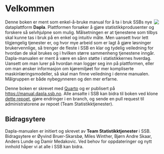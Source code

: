 # Velkommen {.unnumbered}

![](images/Dapla-Logo1.png){style="max-width: 35%; float: right;" fig-alt="Dapla logo"}

Denne boken er ment som enkel-å-bruke manual for å ta i bruk SSBs nye dataplattform **Dapla**. Plattformen forsøker å gjøre statistikkprodusenter og forskere så selvhjulpne som mulig. Målsetningen er at tjenestene som tilbys skal kunne tas i bruk på en enkel og intuitiv måte. Men uansett hvor lett tilgjengelig tjenester er, og hvor mye arbeid som er lagt å gjøre løsninger brukervennlige, så trenger de fleste i SSB en klar og tydelig veiledning for hvordan de skal brukes og i hvilken større sammenheng tjenestene inngår. Dapla-manualen er ment å være en sånn støtte i statistikkernes hverdag. Uansett om man lurer på hvordan man logger seg inn på plattformen, eller om man ønsker informasjon om kjøremiljøet for mer kompliserte maskinlæringsmodeller, så skal man finne veiledning i denne manualen. Målgruppen er både nybegynneren og den mer erfarne.

::: {.callout-note appearance="simple"}
Denne boken er skrevet med [Quarto](https://quarto.org/) og er publisert på <https://manual.dapla.ssb.no>. Alle ansatte i SSB kan bidra til boken ved klone [dette repoet](https://github.com/statisticsnorway/dapla-manual), gjøre endringer i en branch, og sende en pull request til administratorene av repoet (Team Statistikktjenester).
:::

## Bidragsytere {.unnumbered}

Dapla-manualen er initiert og skrevet av **Team Statistikktjenester** i SSB. Bidragsytere er Øyvind Bruer-Skarsbø, Miles Winther, Bjørn Andre Skaar, Anders Lunde og Damir Medakovic. Ved behov for oppdateringer og nytt innhold håper vi at alle i SSB kan bidra.

